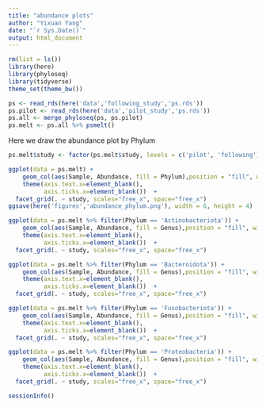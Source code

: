 ```yaml
---
title: "abundance plots"
author: "Yixuan Yang"
date: "`r Sys.Date()`"
output: html_document
---
```


```r
rm(list = ls())
library(here)
library(phyloseq)
library(tidyverse)
theme_set(theme_bw())
```


```r
ps <- read_rds(here('data','following_study','ps.rds'))
ps.pilot <- read_rds(here('data','pilot_study','ps.rds'))
ps.all <- merge_phyloseq(ps, ps.pilot)
ps.melt <- ps.all %>% psmelt()
```

Here we draw the abundance plot by Phylum

```r
ps.melt$study <- factor(ps.melt$study, levels = c('pilot', 'following'))

ggplot(data = ps.melt) + 
    geom_col(aes(Sample, Abundance, fill = Phylum),position = "fill", width = 1) +
    theme(axis.text.x=element_blank(),
          axis.ticks.x=element_blank())  +
  facet_grid(. ~ study, scales="free_x", space="free_x")
ggsave(here('figures','abundance_phylum.png'), width = 6, height = 4)
```


```r
ggplot(data = ps.melt %>% filter(Phylum == 'Actinobacteriota')) + 
    geom_col(aes(Sample, Abundance, fill = Genus),position = "fill", width = 1) +
    theme(axis.text.x=element_blank(),
          axis.ticks.x=element_blank())  +
  facet_grid(. ~ study, scales="free_x", space="free_x")

ggplot(data = ps.melt %>% filter(Phylum == 'Bacteroidota')) + 
    geom_col(aes(Sample, Abundance, fill = Genus),position = "fill", width = 1) +
    theme(axis.text.x=element_blank(),
          axis.ticks.x=element_blank())  +
  facet_grid(. ~ study, scales="free_x", space="free_x")

ggplot(data = ps.melt %>% filter(Phylum == 'Fusobacteriota')) + 
    geom_col(aes(Sample, Abundance, fill = Genus),position = "fill", width = 1) +
    theme(axis.text.x=element_blank(),
          axis.ticks.x=element_blank())  +
  facet_grid(. ~ study, scales="free_x", space="free_x")

ggplot(data = ps.melt %>% filter(Phylum == 'Proteobacteria')) + 
    geom_col(aes(Sample, Abundance, fill = Genus),position = "fill", width = 1) +
    theme(axis.text.x=element_blank(),
          axis.ticks.x=element_blank())  +
  facet_grid(. ~ study, scales="free_x", space="free_x")
```

```r
sessionInfo()
```




